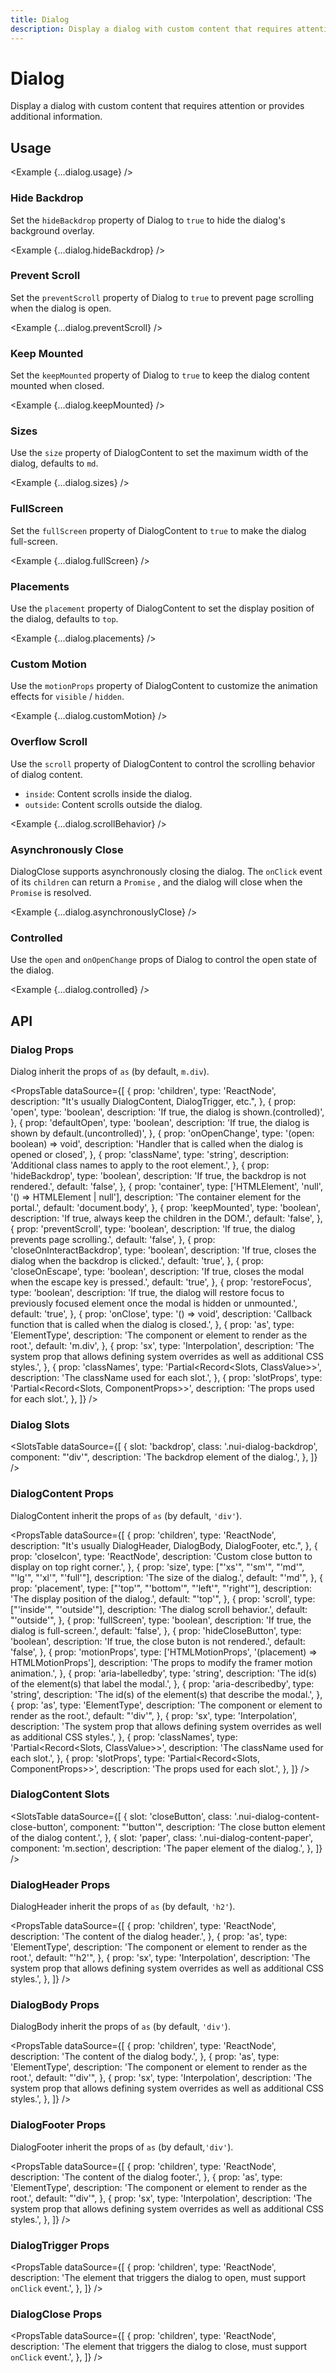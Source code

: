 ```yaml
---
title: Dialog
description: Display a dialog with custom content that requires attention or provides additional information.
---
```



# Dialog

Display a dialog with custom content that requires attention or provides additional information.

<ComponentLinks component='dialog' ariaCompatible />

## Usage

<Example {...dialog.usage} />

### Hide Backdrop

Set the `hideBackdrop` property of Dialog to `true` to hide the dialog's background overlay.

<Example {...dialog.hideBackdrop} />

### Prevent Scroll

Set the `preventScroll` property of Dialog to `true` to prevent page scrolling when the dialog is open.

<Example {...dialog.preventScroll} />

### Keep Mounted

Set the `keepMounted` property of Dialog to `true` to keep the dialog content mounted when closed.

<Example {...dialog.keepMounted} />

### Sizes

Use the `size` property of DialogContent to set the maximum width of the dialog, defaults to `md`.

<Example {...dialog.sizes} />

### FullScreen

Set the `fullScreen` property of DialogContent to `true` to make the dialog full-screen.

<Example {...dialog.fullScreen} />

### Placements

Use the `placement` property of DialogContent to set the display position of the dialog, defaults to `top`.

<Example {...dialog.placements} />

### Custom Motion

Use the `motionProps` property of DialogContent to customize the animation effects for `visible` / `hidden`.

<Example {...dialog.customMotion} />

### Overflow Scroll

Use the `scroll` property of DialogContent to control the scrolling behavior of dialog content.

- `inside`: Content scrolls inside the dialog.
- `outside`: Content scrolls outside the dialog.

<Example {...dialog.scrollBehavior} />

### Asynchronously Close

DialogClose supports asynchronously closing the dialog. The `onClick` event of its `children` can return a `Promise` , and the dialog will close when the `Promise` is resolved.

<Example {...dialog.asynchronouslyClose} />

### Controlled

Use the `open` and `onOpenChange` props of Dialog to control the open state of the dialog.

<Example {...dialog.controlled} />

## API

### Dialog Props

Dialog inherit the props of `as` (by default, `m.div`).

<PropsTable
  dataSource={[
    {
      prop: 'children',
      type: 'ReactNode',
      description: "It's usually DialogContent, DialogTrigger, etc.",
    },
    {
      prop: 'open',
      type: 'boolean',
      description: 'If true, the dialog is shown.(controlled)',
    },
    {
      prop: 'defaultOpen',
      type: 'boolean',
      description: 'If true, the dialog is shown by default.(uncontrolled)',
    },
    {
      prop: 'onOpenChange',
      type: '(open: boolean) => void',
      description: 'Handler that is called when the dialog is opened or closed',
    },
    {
      prop: 'className',
      type: 'string',
      description: 'Additional class names to apply to the root element.',
    },
    {
      prop: 'hideBackdrop',
      type: 'boolean',
      description: 'If true, the backdrop is not rendered.',
      default: 'false',
    },
    {
      prop: 'container',
      type: ['HTMLElement', 'null', '() => HTMLElement | null'],
      description: 'The container element for the portal.',
      default: 'document.body',
    },
    {
      prop: 'keepMounted',
      type: 'boolean',
      description: 'If true, always keep the children in the DOM.',
      default: 'false',
    },
    {
      prop: 'preventScroll',
      type: 'boolean',
      description: 'If true, the dialog prevents page scrolling.',
      default: 'false',
    },
    {
      prop: 'closeOnInteractBackdrop',
      type: 'boolean',
      description: 'If true, closes the dialog when the backdrop is clicked.',
      default: 'true',
    },
    {
      prop: 'closeOnEscape',
      type: 'boolean',
      description: 'If true, closes the modal when the escape key is pressed.',
      default: 'true',
    },
    {
      prop: 'restoreFocus',
      type: 'boolean',
      description:
        'If true, the dialog will restore focus to previously focused element once the modal is hidden or unmounted.',
      default: 'true',
    },
    {
      prop: 'onClose',
      type: '() => void',
      description:
        'Callback function that is called when the dialog is closed.',
    },
    {
      prop: 'as',
      type: 'ElementType',
      description: 'The component or element to render as the root.',
      default: 'm.div',
    },
    {
      prop: 'sx',
      type: 'Interpolation',
      description:
        'The system prop that allows defining system overrides as well as additional CSS styles.',
    },
    {
      prop: 'classNames',
      type: 'Partial<Record<Slots, ClassValue>>',
      description: 'The className used for each slot.',
    },
    {
      prop: 'slotProps',
      type: 'Partial<Record<Slots, ComponentProps>>',
      description: 'The props used for each slot.',
    },
  ]}
/>

### Dialog Slots

<SlotsTable
  dataSource={[
    {
      slot: 'backdrop',
      class: '.nui-dialog-backdrop',
      component: "'div'",
      description: 'The backdrop element of the dialog.',
    },
  ]}
/>

### DialogContent Props

DialogContent inherit the props of `as` (by default, `'div'`).

<PropsTable
  dataSource={[
    {
      prop: 'children',
      type: 'ReactNode',
      description: "It's usually DialogHeader, DialogBody, DialogFooter, etc.",
    },
    {
      prop: 'closeIcon',
      type: 'ReactNode',
      description: 'Custom close button to display on top right corner.',
    },
    {
      prop: 'size',
      type: ["'xs'", "'sm'", "'md'", "'lg'", "'xl'", "'full'"],
      description: 'The size of the dialog.',
      default: "'md'",
    },
    {
      prop: 'placement',
      type: ["'top'", "'bottom'", "'left'", "'right'"],
      description: 'The display position of the dialog.',
      default: "'top'",
    },
    {
      prop: 'scroll',
      type: ["'inside'", "'outside'"],
      description: 'The dialog scroll behavior.',
      default: "'outside'",
    },
    {
      prop: 'fullScreen',
      type: 'boolean',
      description: 'If true, the dialog is full-screen.',
      default: 'false',
    },
    {
      prop: 'hideCloseButton',
      type: 'boolean',
      description: 'If true, the close buton is not rendered.',
      default: 'false',
    },
    {
      prop: 'motionProps',
      type: ['HTMLMotionProps', '(placement) => HTMLMotionProps'],
      description: 'The props to modify the framer motion animation.',
    },
    {
      prop: 'aria-labelledby',
      type: 'string',
      description: 'The id(s) of the element(s) that label the modal.',
    },
    {
      prop: 'aria-describedby',
      type: 'string',
      description: 'The id(s) of the element(s) that describe the modal.',
    },
    {
      prop: 'as',
      type: 'ElementType',
      description: 'The component or element to render as the root.',
      default: "'div'",
    },
    {
      prop: 'sx',
      type: 'Interpolation',
      description:
        'The system prop that allows defining system overrides as well as additional CSS styles.',
    },
    {
      prop: 'classNames',
      type: 'Partial<Record<Slots, ClassValue>>',
      description: 'The className used for each slot.',
    },
    {
      prop: 'slotProps',
      type: 'Partial<Record<Slots, ComponentProps>>',
      description: 'The props used for each slot.',
    },
  ]}
/>

### DialogContent Slots

<SlotsTable
  dataSource={[
    {
      slot: 'closeButton',
      class: '.nui-dialog-content-close-button',
      component: "'button'",
      description: 'The close button element of the dialog content.',
    },
    {
      slot: 'paper',
      class: '.nui-dialog-content-paper',
      component: 'm.section',
      description: 'The paper element of the dialog.',
    },
  ]}
/>

### DialogHeader Props

DialogHeader inherit the props of `as` (by default, `'h2'`).

<PropsTable
  dataSource={[
    {
      prop: 'children',
      type: 'ReactNode',
      description: 'The content of the dialog header.',
    },
    {
      prop: 'as',
      type: 'ElementType',
      description: 'The component or element to render as the root.',
      default: "'h2'",
    },
    {
      prop: 'sx',
      type: 'Interpolation',
      description:
        'The system prop that allows defining system overrides as well as additional CSS styles.',
    },
  ]}
/>

### DialogBody Props

DialogBody inherit the props of `as` (by default, `'div'`).

<PropsTable
  dataSource={[
    {
      prop: 'children',
      type: 'ReactNode',
      description: 'The content of the dialog body.',
    },
    {
      prop: 'as',
      type: 'ElementType',
      description: 'The component or element to render as the root.',
      default: "'div'",
    },
    {
      prop: 'sx',
      type: 'Interpolation',
      description:
        'The system prop that allows defining system overrides as well as additional CSS styles.',
    },
  ]}
/>

### DialogFooter Props

DialogFooter inherit the props of `as` (by default,`'div'`).

<PropsTable
  dataSource={[
    {
      prop: 'children',
      type: 'ReactNode',
      description: 'The content of the dialog footer.',
    },
    {
      prop: 'as',
      type: 'ElementType',
      description: 'The component or element to render as the root.',
      default: "'div'",
    },
    {
      prop: 'sx',
      type: 'Interpolation',
      description:
        'The system prop that allows defining system overrides as well as additional CSS styles.',
    },
  ]}
/>

### DialogTrigger Props

<PropsTable
  dataSource={[
    {
      prop: 'children',
      type: 'ReactNode',
      description:
        'The element that triggers the dialog to open, must support `onClick` event.',
    },
  ]}
/>

### DialogClose Props

<PropsTable
  dataSource={[
    {
      prop: 'children',
      type: 'ReactNode',
      description:
        'The element that triggers the dialog to close, must support `onClick` event.',
    },
  ]}
/>
